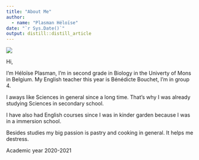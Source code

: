 ```yaml
---
title: "About Me"
author:
  - name: "Plasman Héloïse" 
date: "`r Sys.Date()`"
output: distill::distill_article
---
```

![](../../images/profil.png) 


Hi, 

I'm Héloïse Plasman, I'm in second grade in Biology in the Univerty of Mons in Belgium. My English teacher this year is Bénédicte Bouchet, I'm in group 4. 

I aways like Sciences in general since a long time. That's why I was already studying Sciences in secondary school. 

I have also had English courses since I was in kinder garden because I was in a immersion school. 


Besides studies my big passion is pastry and cooking in general. It helps me destress.

Academic year  2020-2021


